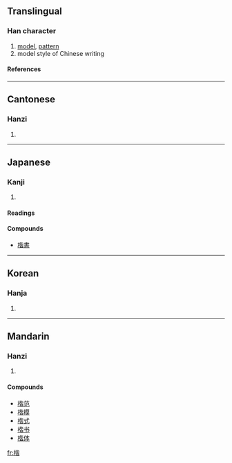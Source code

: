 ==Translingual==
===Han character===
{{Han char|rn=75|rad=木|as=09|sn=13|four=4196<sub>1</sub>|canj=木心心日 (DPPA)}}
# [[model]], [[pattern]]
# model style of Chinese writing
====References====
{{Han ref|kx=0542.050|dkj=15185|dj=0930.010|hdz=21246.130|uh=6977|ud=26999|bh=B7A2|bd=47010}}

----
==Cantonese==
===Hanzi===
{{yue-hanzi|jyut=|y=gaai1, kaai2}}
# {{defn|Cantonese}}

----
==Japanese==
===Kanji===
{{ja-kanji|grade=|rs=木09}}
# {{defn|Japanese}} 
====Readings====
{{ja-readings|on=[[かい]] (kai)|kun=[[かた]] (kata), [[のっとる]] (nottoru), [[ただしい]] (tadashii)}}

====Compounds====
*[[楷書]]

----
==Korean==
===Hanja===
{{ko-hanja|hangeul=해|eumhun=|rv=hae|mr=hae|y=hay}}
# {{defn|Korean}}

----
==Mandarin==
===Hanzi===
{{cmn-hanzi|pin=([[jie1]]), [[kǎi]] (kai3)|wg=k'ai<sup>3</sup>}}
# {{defn|Mandarin}}

====Compounds====
*[[楷范]]
*[[楷模]]
*[[楷式]]
*[[楷书]]
*[[楷体]]

[[fr:楷]]